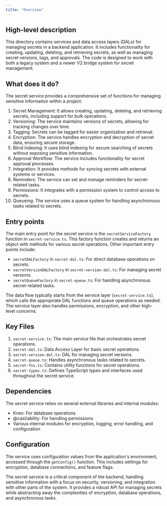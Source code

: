 ```yaml
---
title: "Overview"
---
```


## High-level description
This directory contains services and data access layers (DALs) for managing secrets in a backend application. It includes functionality for creating, updating, deleting, and retrieving secrets, as well as managing secret versions, tags, and approvals. The code is designed to work with both a legacy system and a newer V2 bridge system for secret management.

## What does it do?
The secret service provides a comprehensive set of functions for managing sensitive information within a project:

1. Secret Management: It allows creating, updating, deleting, and retrieving secrets, including support for bulk operations.
2. Versioning: The service maintains versions of secrets, allowing for tracking changes over time.
3. Tagging: Secrets can be tagged for easier organization and retrieval.
4. Encryption: The service handles encryption and decryption of secret data, ensuring secure storage.
5. Blind Indexing: It uses blind indexing for secure searching of secrets without exposing sensitive information.
6. Approval Workflow: The service includes functionality for secret approval processes.
7. Integration: It provides methods for syncing secrets with external systems or services.
8. Reminders: The service can set and manage reminders for secret-related tasks.
9. Permissions: It integrates with a permission system to control access to secrets.
10. Queueing: The service uses a queue system for handling asynchronous tasks related to secrets.

## Entry points
The main entry point for the secret service is the `secretServiceFactory` function in `secret-service.ts`. This factory function creates and returns an object with methods for various secret operations. Other important entry points include:

- `secretDALFactory` in `secret-dal.ts`: For direct database operations on secrets.
- `secretVersionDALFactory` in `secret-version-dal.ts`: For managing secret versions.
- `secretQueueFactory` in `secret-queue.ts`: For handling asynchronous secret-related tasks.

The data flow typically starts from the service layer (`secret-service.ts`), which calls the appropriate DAL functions and queue operations as needed. The service layer also handles permissions, encryption, and other high-level concerns.

## Key Files
1. `secret-service.ts`: The main service file that orchestrates secret operations.
2. `secret-dal.ts`: Data Access Layer for basic secret operations.
3. `secret-version-dal.ts`: DAL for managing secret versions.
4. `secret-queue.ts`: Handles asynchronous tasks related to secrets.
5. `secret-fns.ts`: Contains utility functions for secret operations.
6. `secret-types.ts`: Defines TypeScript types and interfaces used throughout the secret service.

## Dependencies
The secret service relies on several external libraries and internal modules:
- Knex: For database operations
- @casl/ability: For handling permissions
- Various internal modules for encryption, logging, error handling, and configuration

## Configuration
The service uses configuration values from the application's environment, accessed through the `getConfig()` function. This includes settings for encryption, database connections, and feature flags.

The secret service is a critical component of the backend, handling sensitive information with a focus on security, versioning, and integration with other parts of the system. It provides a robust API for managing secrets while abstracting away the complexities of encryption, database operations, and asynchronous tasks.